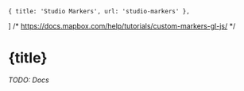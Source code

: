     { title: 'Studio Markers', url: 'studio-markers' },
] /*
    https://docs.mapbox.com/help/tutorials/custom-markers-gl-js/
*/

# {title}

<Backlinks backlinks={backlinks}/>

*TODO: Docs*